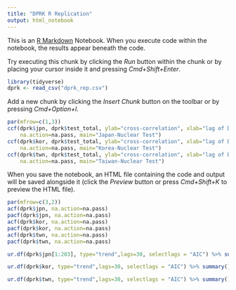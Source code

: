 ```yaml
---
title: "DPRK R Replication"
output: html_notebook
---
```


This is an [R Markdown](http://rmarkdown.rstudio.com) Notebook. When you execute code within the notebook, the results appear beneath the code. 

Try executing this chunk by clicking the *Run* button within the chunk or by placing your cursor inside it and pressing *Cmd+Shift+Enter*. 

```r
library(tidyverse)
dprk <- read_csv("dprk_rep.csv")
```

Add a new chunk by clicking the *Insert Chunk* button on the toolbar or by pressing *Cmd+Option+I*.
```r
par(mfrow=c(1,3))
ccf(dprk$jpn, dprk$test_total, ylab="cross-correlation", xlab="lag of DPRK test",
    na.action=na.pass, main="Japan-Nuclear Test")
ccf(dprk$kor, dprk$test_total, ylab="cross-correlation", xlab="lag of DPRK test",
    na.action=na.pass, main="Korea-Nuclear Test")
ccf(dprk$twn, dprk$test_total, ylab="cross-correlation", xlab="lag of DPRK test",
    na.action=na.pass, main="Taiwan-Nuclear Test")
```

When you save the notebook, an HTML file containing the code and output will be saved alongside it (click the *Preview* button or press *Cmd+Shift+K* to preview the HTML file).
```r
par(mfrow=c(3,2))
acf(dprk$jpn, na.action=na.pass)
pacf(dprk$jpn, na.action=na.pass)
acf(dprk$kor, na.action=na.pass)
pacf(dprk$kor, na.action=na.pass)
acf(dprk$twn, na.action=na.pass)
pacf(dprk$twn, na.action=na.pass)
```

```r
ur.df(dprk$jpn[1:203], type="trend",lags=30, selectlags = "AIC") %>% summary()
```
```r
ur.df(dprk$kor, type="trend",lags=30, selectlags = "AIC") %>% summary()
```
```r
ur.df(dprk$twn, type="trend",lags=30, selectlags = "AIC") %>% summary()
```
```r

```












